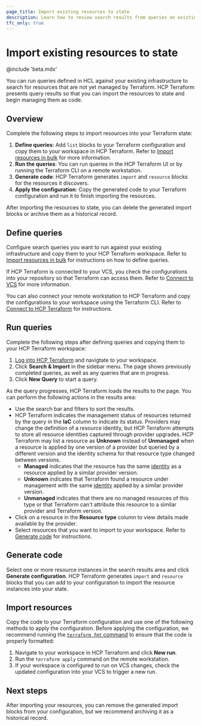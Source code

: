 ```yaml
---
page_title: Import existing resources to state
description: Learn how to review search results from queries on existing infrastructure resources so that you can import them to your Terraform state
tfc_only: true
---
```


# Import existing resources to state

@include 'beta.mdx'

You can run queries defined in HCL against your existing infrastructure to search for resources that are not yet managed by Terraform. HCP Terraform presents query results so that you can import the resources to state and begin managing them as code. 

## Overview

Complete the following steps to import resources into your Terraform state:

1. **Define queries**: Add `list` blocks to your Terraform configuration and copy them to your workspace in HCP Terraform. Refer to [Import resources in bulk](/terraform/language/v1.14.x/import/bulk) for more information.
1. **Run the queries**: You can run queries in the HCP Terraform UI or by running the Terraform CLI on a remote workstation.
1. **Generate code**: HCP Terraform generates `import` and `resource` blocks for the resources it discovers.
1. **Apply the configuration**: Copy the generated code to your Terraform configuration and run it to finish importing the resources.

After importing the resources to state, you can delete the generated import blocks or archive them as a historical record. 

## Define queries

Configure search queries you want to run against your existing infrastructure and copy them to your HCP Terraform workspace. Refer to [Import resources in bulk](/terraform/language/v1.14.x/import/bulk) for instructions on how to define queries. 

If HCP Terraform is connected to your VCS, you check the configurations into your repository so that Terraform can access them. Refer to [Connect to VCS](/terraform/cloud-docs/vcs) for more information.

You can also connect your remote workstation to HCP Terraform and copy the configurations to your workspace using the Terraform CLI. Refer to [Connect to HCP Terraform](/terraform/cli/cloud/settings) for instructions.

## Run queries

Complete the following steps after defining queries and copying them to your HCP Terraform workspace:
 
1. [Log into HCP Terraform](https://app.terraform.io) and navigtate to your workspace.
1. Click **Search & Import** in the sidebar menu. The page shows previously completed queries, as well as any queries that are in progress. 
1. Click **New Query** to start a query. 

As the query progresses, HCP Terraform loads the results to the page.  You can perform the following actions in the results area: 

  - Use the search bar and filters to sort the results.
  - HCP Terraform indicates the management status of resources returned by the query in the **IaC** column to indicate its status.  Providers may change the definition of a resource identity, but HCP Terraform attempts to store all resource identities captured through provider upgrades. HCP Terraform may list a resource as **Unknown** instead of **Unmanaged** when a resource is applied by one version of a provider but queried by a different version and the identity schema for that resource type changed between versions.
      - **Managed** indicates that the resource has the same [identity](/terraform/language/import#resource-identity) as a resource applied by a similar provider version.
      - **Unknown** indicates that Terraform found a resource under management with the same [identity](/terraform/language/import#resource-identity) applied by a similar provider version. 
      - **Unmanaged** indicates that there are no managed resources of this type or that Terraform can't attribute this resource to a similar provider and Terraform version. 
  - Click on a resource in the **Resource type** column to view details made available by the provider.
  - Select resources that you want to import to your workspace. Refer to [Generate code](#generate-code) for instructions.

## Generate code

Select one or more resource instances in the search results area and click **Generate configuration**. HCP Terraform generates `import` and `resource` blocks that you can add to your configuration to import the resource instances into your state.

## Import resources

Copy the code to your Terraform configuration and use one of the following methods to apply the configuration. Before applying the configuration, we recommend running the [`terraform fmt` command](/terraform/cli/commands/fmt) to ensure that the code is properly formatted:
  
1. Navigate to your workspace in HCP Terraform and click **New run**.
1. Run the `terraform apply` command on the remote workstation.
1. If your workspace is configured to run on VCS changes, check the updated configuration into your VCS to trigger a new run. 

## Next steps

After importing your resources, you can remove the generated import blocks from your configuration, but we recommend archiving it as a historical record.
